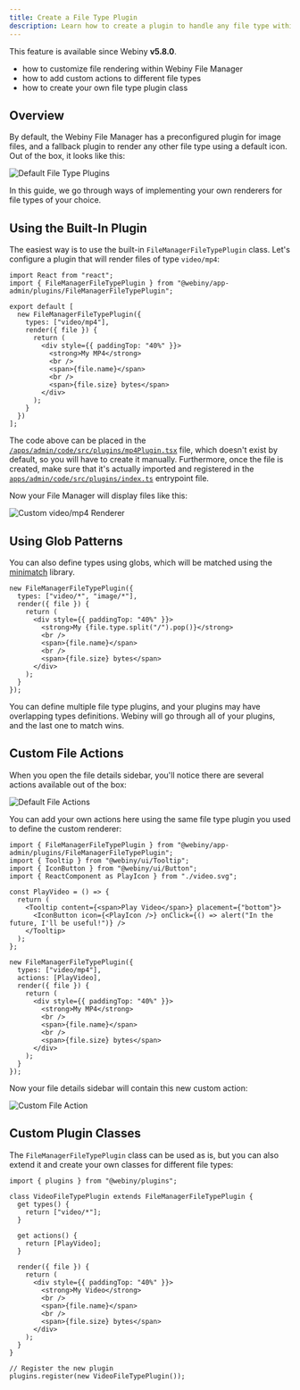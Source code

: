 ```yaml
---
title: Create a File Type Plugin
description: Learn how to create a plugin to handle any file type within Webiny File Manager.
---
```



<Alert type="info" title="Can I Use This?">

This feature is available since Webiny **v5.8.0**.

</Alert>

<Alert type="success" title="What you'll learn">

- how to customize file rendering within Webiny File Manager
- how to add custom actions to different file types
- how to create your own file type plugin class

</Alert>

## Overview

By default, the Webiny File Manager has a preconfigured plugin for image files, and a fallback plugin to render any other file type using a default icon. Out of the box, it looks like this:

![Default File Type Plugins](./create-a-file-type-plugin/default-plugins.png)

In this guide, we go through ways of implementing your own renderers for file types of your choice.

## Using the Built-In Plugin

The easiest way is to use the built-in `FileManagerFileTypePlugin` class. Let's configure a plugin that will render files of type `video/mp4`:

```tsx Custom renderer for video/mp4 files
import React from "react";
import { FileManagerFileTypePlugin } from "@webiny/app-admin/plugins/FileManagerFileTypePlugin";

export default [
  new FileManagerFileTypePlugin({
    types: ["video/mp4"],
    render({ file }) {
      return (
        <div style={{ paddingTop: "40%" }}>
          <strong>My MP4</strong>
          <br />
          <span>{file.name}</span>
          <br />
          <span>{file.size} bytes</span>
        </div>
      );
    }
  })
];
```

<Alert type="info">

The code above can be placed in the [`/apps/admin/code/src/plugins/mp4Plugin.tsx`](https://github.com/webiny/webiny-examples/blob/master/extend-admin-area/apps/admin/code/src/plugins/mp4Plugin.tsx) file, which doesn't exist by default, so you will have to create it manually. Furthermore, once the file is created, make sure that it's actually imported and registered in the [`apps/admin/code/src/plugins/index.ts`](https://github.com/webiny/webiny-examples/blob/master/extend-admin-area/apps/admin/code/src/index.ts) entrypoint file.

</Alert>

Now your File Manager will display files like this:

![Custom video/mp4 Renderer](./create-a-file-type-plugin/mp4-plugin.png)

## Using Glob Patterns

You can also define types using globs, which will be matched using the [minimatch](https://www.npmjs.com/package/minimatch) library.

```tsx Using globs to match file types
new FileManagerFileTypePlugin({
  types: ["video/*", "image/*"],
  render({ file }) {
    return (
      <div style={{ paddingTop: "40%" }}>
        <strong>My {file.type.split("/").pop()}</strong>
        <br />
        <span>{file.name}</span>
        <br />
        <span>{file.size} bytes</span>
      </div>
    );
  }
});
```

You can define multiple file type plugins, and your plugins may have overlapping types definitions. Webiny will go through all of your plugins, and the last one to match wins.

## Custom File Actions

When you open the file details sidebar, you'll notice there are several actions available out of the box:

![Default File Actions](./create-a-file-type-plugin/file-actions.png)

You can add your own actions here using the same file type plugin you used to define the custom renderer:

```tsx Adding Custom Actions to Your File Type Plugin
import { FileManagerFileTypePlugin } from "@webiny/app-admin/plugins/FileManagerFileTypePlugin";
import { Tooltip } from "@webiny/ui/Tooltip";
import { IconButton } from "@webiny/ui/Button";
import { ReactComponent as PlayIcon } from "./video.svg";

const PlayVideo = () => {
  return (
    <Tooltip content={<span>Play Video</span>} placement={"bottom"}>
      <IconButton icon={<PlayIcon />} onClick={() => alert("In the future, I'll be useful!")} />
    </Tooltip>
  );
};

new FileManagerFileTypePlugin({
  types: ["video/mp4"],
  actions: [PlayVideo],
  render({ file }) {
    return (
      <div style={{ paddingTop: "40%" }}>
        <strong>My MP4</strong>
        <br />
        <span>{file.name}</span>
        <br />
        <span>{file.size} bytes</span>
      </div>
    );
  }
});
```

Now your file details sidebar will contain this new custom action:

![Custom File Action](./create-a-file-type-plugin/custom-actions.png)

## Custom Plugin Classes

The `FileManagerFileTypePlugin` class can be used as is, but you can also extend it and create your own classes for different file types:

```tsx Creating a Custom File Type Plugin Class
import { plugins } from "@webiny/plugins";

class VideoFileTypePlugin extends FileManagerFileTypePlugin {
  get types() {
    return ["video/*"];
  }

  get actions() {
    return [PlayVideo];
  }

  render({ file }) {
    return (
      <div style={{ paddingTop: "40%" }}>
        <strong>My Video</strong>
        <br />
        <span>{file.name}</span>
        <br />
        <span>{file.size} bytes</span>
      </div>
    );
  }
}

// Register the new plugin
plugins.register(new VideoFileTypePlugin());
```
